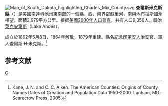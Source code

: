 [[File:Map_of_South_Dakota_highlighting_Charles_Mix_County.svg|right]]
'''查爾斯米克斯縣'''（{{lang-en|Charles Mix County}}）是[[美國|美國]][[南達科他州|南達科他州]]東南部的一個縣，西、南界[[密蘇里河|密蘇里河]]，南與[[內布拉斯加州|內布拉斯加州]]相望。面積2,979平方公里。根据[[美國2000年人口普查|美國2000年人口普查]]，共有人口9,350人。縣治[[萊克安第斯|萊克安第斯]]（Lake Andes）。

成立於1862年5月8日，1864年解散，1879年重建。縣名紀念[[印第安人|印第安人]]治安官、軍人查爾斯·H·米克斯。<ref>Kane, J. N. and C. C. Aiken. The American Counties: Origins of County Names Dates of Creation and Population Data 1950-2000. Lanham, MD.: Scarecrow Press, 2005.</ref>

==参考文献==
{{reflist}}

[[Category:南達科他州行政區劃|C]]